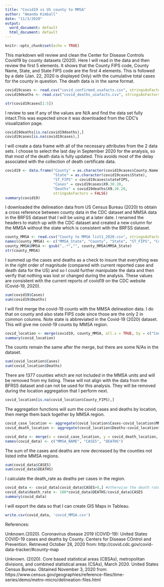 ---
title: "Covid19 vs US county to MMSA"
author: "Amanda Kimball"
date: "11/3/2020"
output:
  word_document: default
  html_document: default
---

```{r setup, include=FALSE}
knitr::opts_chunk$set(echo = TRUE)
```

This markdown will review and clean the Center for Disease Controls Covid19 by county datasets (2020). Here I will read in the data and then review the first 5 elements. It shows that the County FIPS code, County Name, State, and State FIPS code are the first 4 elements. This is followed by a date (Jan. 22, 2020 is displayed Only) with the  cumulative total cases for the county in question. The death data is in the same format.

```{r}
covid19cases <- read.csv("covid_confirmed_usafacts.csv", stringsAsFactors = FALSE)
covid19deaths <- read.csv("covid_deaths_usafacts.csv", stringsAsFactors = FALSE)

str(covid19cases[1:5])

```

I review to see if any of the values are N/A and find the data set fully intact.This was expected since it was downloaded from the CDC's visualization page.

```{r}
covid19deaths[is.na(covid19deaths),]
covid19cases[is.na(covid19cases),]
```

I will create a data frame with all of the necessary attributes from the 2 data sets. I choose to select the last day in September 2020 for the analysis, so that most of the death data is fully updated. This avoids most of the delay associated with the collection of death certificate data. 

```{r}
covid19 <- data.frame("County" = as.character(covid19cases$County.Name),
                      "State" = as.character(covid19cases$State), 
                      "ST_FIPS" = covid19cases$stateFIPS, 
                      "Cases" = covid19cases$X9.30.20, 
                      "Deaths" = covid19deaths$X9.30.20,
                      stringsAsFactors = FALSE)
summary(covid19)
```

I downloaded the delineation data from US Census Bureau (2020) to obtain a cross reference between county data in the CDC dataset and MMSA data in the BRFSS dataset that I will be using at a later date. I renamed the headers to match up with the CDC dataset and created a new column for the MMSA without the state which is consistent with the BRFSS dataset.

```{r}
county_MMSA <- read.csv("County to MMSA list1_2020.csv", stringsAsFactors = FALSE)
names(county_MMSA) <- c("MMSA_State", "County", "State", "ST_FIPS", "County_FIPS", "Central_Outlying")
county_MMSA$MMSA <- gsub(",.*","", county_MMSA$MMSA_State)
str(county_MMSA)
```

I summed up the cases and deaths as a check to insure that everything was in the right order of magnitude (compared with current reported case and death data for the US) and so I could further manipulate the data and then verify that nothing was lost or changed during the analysis. These values are consistent with the current reports of covid19 on the CDC website (Covid-19, 2020).

```{r}
sum(covid19$Cases)
sum(covid19$Deaths)
```

I will first merge the covid-19 counts with the MMSA delineation data. I do that on county and also state FIPS code since those are the only 2 in common columns. Note state is abbreviated in the Covid-19 (2020) dataset. This will give me covid-19 counts by MMSA region. 

```{r}
covid_location <- merge(covid19, county_MMSA, all.x = TRUE, by = c("County","ST_FIPS"))
summary(covid_location)
```

The counts remain the same after the merge, but there are some N/As in the dataset.

```{r}
sum(covid_location$Cases)
sum(covid_location$Deaths)
```
There are 1377 counties which are not included in the MMSA units and will be removed from my listing. These will not align with the data from the BFRSS dataset and can not be used for this analysis. They will be removed during the location aggregation that I perform next. 

```{r}
covid_location[is.na(covid_location$County_FIPS),]
```

The aggregation functions will sum the covid cases and deaths by location, then merge them back together by MMSA region. 

```{r}
covid_case_location <- aggregate(covid_location$Cases~covid_location$MMSA, FUN = sum)
covid_death_location <- aggregate(covid_location$Deaths~covid_location$MMSA, FUN = sum)

covid_data <- merge(x = covid_case_location, y = covid_death_location, by = "covid_location$MMSA")
names(covid_data) <- c("MMSA_NAME", "CASES", "DEATHS")
```

The sum of the cases and deaths are now decreased by the counties not listed inthe MMSA regions.

```{r}
sum(covid_data$CASES)
sum(covid_data$DEATHS)
```

I calculate the death_rate as deaths per cases in the region.

```{r}
covid_data <- covid_data[covid_data$CASES>0,] #otherwise the death rate blows up due to divide by 0.
covid_data$death_rate <- 100*covid_data$DEATHS/covid_data$CASES
summary(covid_data)
```

I will export the data so that I can create GIS Maps in Tableau. 

```{r}
write.csv(covid_data, 'covid_MMSA.csv')
```

References:

Unknown.(2020). Coronavirus disease 2019 (COVID-19): United States COVID-19 cases and deaths by County. Centers for Disease COntrol and Prevention. Retrieved October 28, 2020 from: http://covid.cdc.gov/covid-data-tracker/#county-map

Unknown. (2020). Core based statistical areas (CBSAs), metropolitan divisions, and combined statistical areas (CSAs), March 2020. United States Census Bureau. Obtained November 3, 2020 from: https://www.census.gov/geographies/reference-files/time-series/demo/metro-micro/delineation-files.html